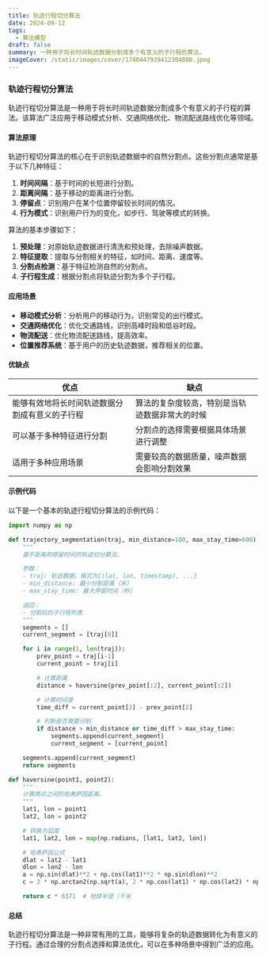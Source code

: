 ```yaml
---
title: 轨迹行程切分算法
date: 2024-09-12
tags:
  - 算法模型
draft: false
summary: 一种用于将长时间轨迹数据分割成多个有意义的子行程的算法。
imageCover: /static/images/cover/1740447939412304800.jpeg
---
```


### 轨迹行程切分算法

轨迹行程切分算法是一种用于将长时间轨迹数据分割成多个有意义的子行程的算法。该算法广泛应用于移动模式分析、交通网络优化、物流配送路线优化等领域。

#### 算法原理

轨迹行程切分算法的核心在于识别轨迹数据中的自然分割点。这些分割点通常是基于以下几种特征：

1. **时间间隔**：基于时间的长短进行分割。
2. **距离间隔**：基于移动的距离进行分割。
3. **停留点**：识别用户在某个位置停留较长时间的情况。
4. **行为模式**：识别用户行为的变化，如步行、驾驶等模式的转换。

算法的基本步骤如下：

1. **预处理**：对原始轨迹数据进行清洗和预处理，去除噪声数据。
2. **特征提取**：提取与分割相关的特征，如时间、距离、速度等。
3. **分割点检测**：基于特征检测自然的分割点。
4. **子行程生成**：根据分割点将轨迹分割为多个子行程。

#### 应用场景

- **移动模式分析**：分析用户的移动行为，识别常见的出行模式。
- **交通网络优化**：优化交通路线，识别高峰时段和低谷时段。
- **物流配送**：优化物流配送路线，提高效率。
- **位置推荐系统**：基于用户的历史轨迹数据，推荐相关的位置。

#### 优缺点

| 优点                                           | 缺点                                           |
| ---------------------------------------------- | ---------------------------------------------- |
| 能够有效地将长时间轨迹数据分割成有意义的子行程 | 算法的复杂度较高，特别是当轨迹数据非常大的时候 |
| 可以基于多种特征进行分割                       | 分割点的选择需要根据具体场景进行调整           |
| 适用于多种应用场景                             | 需要较高的数据质量，噪声数据会影响分割效果     |

#### 示例代码

以下是一个基本的轨迹行程切分算法的示例代码：

```python
import numpy as np

def trajectory_segmentation(traj, min_distance=100, max_stay_time=600):
    """
    基于距离和停留时间的轨迹切分算法。

    参数：
    - traj: 轨迹数据，格式为[(lat, lon, timestamp), ...]
    - min_distance: 最小分割距离（米）
    - max_stay_time: 最大停留时间（秒）

    返回：
    - 分割后的子行程列表
    """
    segments = []
    current_segment = [traj[0]]

    for i in range(1, len(traj)):
        prev_point = traj[i-1]
        current_point = traj[i]

        # 计算距离
        distance = haversine(prev_point[:2], current_point[:2])

        # 计算时间差
        time_diff = current_point[2] - prev_point[2]

        # 判断是否需要分割
        if distance > min_distance or time_diff > max_stay_time:
            segments.append(current_segment)
            current_segment = [current_point]

    segments.append(current_segment)
    return segments

def haversine(point1, point2):
    """
    计算两点之间的哈弗萨因距离。
    """
    lat1, lon = point1
    lat2, lon = point2

    # 转换为弧度
    lat1, lat2, lon = map(np.radians, [lat1, lat2, lon])

    # 哈弗萨因公式
    dlat = lat2 - lat1
    dlon = lon2 - lon
    a = np.sin(dlat)**2 + np.cos(lat1)**2 * np.sin(dlon)**2
    c = 2 * np.arctan2(np.sqrt(a), 2 * np.cos(lat1) * np.cos(lat2) * np.cos(dlon))

    return c * 6371  # 地球半径（千米
```

#### 总结

轨迹行程切分算法是一种非常有用的工具，能够将复杂的轨迹数据转化为有意义的子行程。通过合理的分割点选择和算法优化，可以在多种场景中得到广泛的应用。
